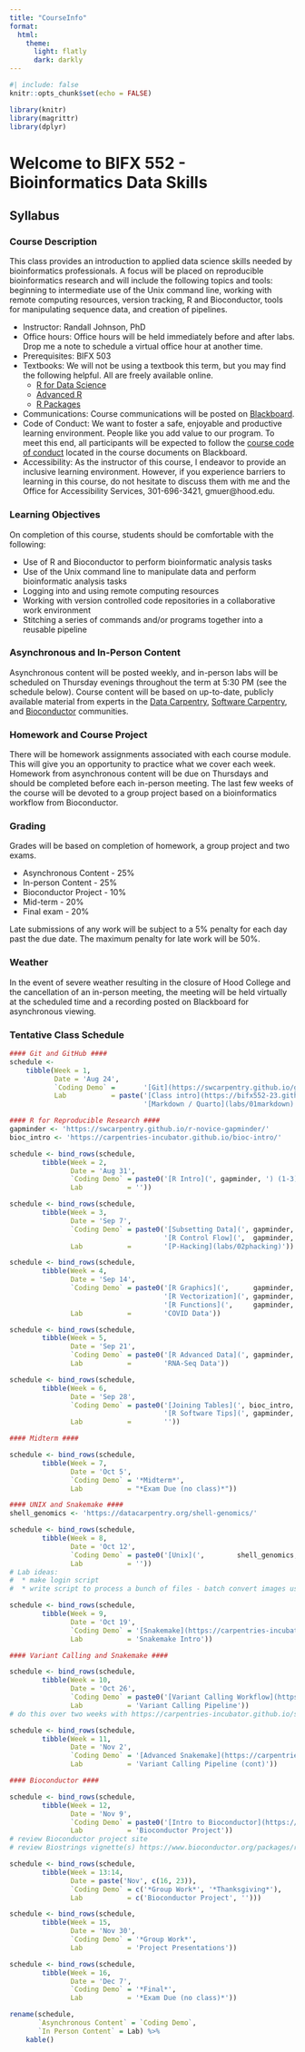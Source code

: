 ```yaml
---
title: "CourseInfo"
format: 
  html:
    theme: 
      light: flatly
      dark: darkly
---
```


```r
#| include: false
knitr::opts_chunk$set(echo = FALSE)

library(knitr)
library(magrittr)
library(dplyr)
```

# Welcome to BIFX 552 - Bioinformatics Data Skills

## Syllabus

### Course Description

This class provides an introduction to applied data science skills needed by bioinformatics professionals. A focus will be placed on reproducible bioinformatics research and will include the following topics and tools: beginning to intermediate use of the Unix command line, working with remote computing resources, version tracking, R and Bioconductor, tools for manipulating sequence data, and creation of pipelines.

-   Instructor: Randall Johnson, PhD
-   Office hours: Office hours will be held immediately before and after labs. Drop me a note to schedule a virtual office hour at another time.
-   Prerequisites: BIFX 503
-   Textbooks: We will not be using a textbook this term, but you may find the following helpful. All are freely available online.
    -   [R for Data Science](https://r4ds.had.co.nz/)
    -   [Advanced R](https://adv-r.hadley.nz/)
    -   [R Packages](https://r-pkgs.org/)
-   Communications: Course communications will be posted on [Blackboard](https://hood.blackboard.com).
-   Code of Conduct: We want to foster a safe, enjoyable and productive learning environment. People like you add value to our program. To meet this end, all participants will be expected to follow the [course code of conduct](code_of_conduct.html) located in the course documents on Blackboard.
-   Accessibility: As the instructor of this course, I endeavor to provide an inclusive learning environment. However, if you experience barriers to learning in this course, do not hesitate to discuss them with me and the Office for Accessibility Services, 301-696-3421, gmuer\@hood.edu.

### Learning Objectives

On completion of this course, students should be comfortable with the following:

-   Use of R and Bioconductor to perform bioinformatic analysis tasks
-   Use of the Unix command line to manipulate data and perform bioinformatic analysis tasks
-   Logging into and using remote computing resources
-   Working with version controlled code repositories in a collaborative work environment
-   Stitching a series of commands and/or programs together into a reusable pipeline

### Asynchronous and In-Person Content

Asynchronous content will be posted weekly, and in-person labs will be scheduled on Thursday evenings throughout the term at 5:30 PM (see the schedule below). Course content will be based on up-to-date, publicly available material from experts in the [Data Carpentry](https://datacarpentry.org/), [Software Carpentry](https://software-carpentry.org/), and [Bioconductor](https://bioc2023.bioconductor.org/) communities.

### Homework and Course Project

There will be homework assignments associated with each course module. This will give you an opportunity to practice what we cover each week. Homework from asynchronous content will be due on Thursdays and should be completed before each in-person meeting. The last few weeks of the course will be devoted to a group project based on a bioinformatics workflow from Bioconductor.

### Grading

Grades will be based on completion of homework, a group project and two exams.

-   Asynchronous Content - 25%
-   In-person Content - 25%
-   Bioconductor Project - 10%
-   Mid-term - 20%
-   Final exam - 20%

Late submissions of any work will be subject to a 5% penalty for each day past the due date. The maximum penalty for late work will be 50%.

### Weather

In the event of severe weather resulting in the closure of Hood College and the cancellation of an in-person meeting, the meeting will be held virtually at the scheduled time and a recording posted on Blackboard for asynchronous viewing.

### Tentative Class Schedule

```r
#### Git and GitHub ####
schedule <- 
    tibble(Week = 1,
           Date = 'Aug 24', 
           `Coding Demo` =       '[Git](https://swcarpentry.github.io/git-novice/) (1 - 9)',
           Lab           = paste('[Class intro](https://bifx552-23.github.io/CourseInfo/),',
                                 '[Markdown / Quarto](labs/01markdown)'))

#### R for Reproducible Research ####
gapminder <- 'https://swcarpentry.github.io/r-novice-gapminder/'
bioc_intro <- 'https://carpentries-incubator.github.io/bioc-intro/'

schedule <- bind_rows(schedule,
        tibble(Week = 2,
               Date = 'Aug 31', 
               `Coding Demo` = paste0('[R Intro](', gapminder, ') (1-3)'),
               Lab           = ''))

schedule <- bind_rows(schedule,
        tibble(Week = 3,
               Date = 'Sep 7', 
               `Coding Demo` = paste0('[Subsetting Data](', gapminder, '06-data-subsetting/index.html), ',
                                      '[R Control Flow](',  gapminder, '07-control-flow/index.html)'),
               Lab           =        '[P-Hacking](labs/02phacking)'))

schedule <- bind_rows(schedule,
        tibble(Week = 4,
               Date = 'Sep 14', 
               `Coding Demo` = paste0('[R Graphics](',      gapminder, '08-plot-ggplot2/index.html), ',
                                      '[R Vectorization](', gapminder, '09-vectorization/index.html), ',
                                      '[R Functions](',     gapminder, '10-functions/index.html)'),
               Lab           =        'COVID Data'))

schedule <- bind_rows(schedule,
        tibble(Week = 5,
               Date = 'Sep 21', 
               `Coding Demo` = paste0('[R Advanced Data](', gapminder, ') (11, 13-14)'),
               Lab           =        'RNA-Seq Data'))

schedule <- bind_rows(schedule,
        tibble(Week = 6,
               Date = 'Sep 28', 
               `Coding Demo` = paste0('[Joining Tables](', bioc_intro, '50-joining-tables/index.html), ',
                                      '[R Software Tips](', gapminder, '16-wrap-up/index.html)'),
               Lab           =        ''))

#### Midterm ####

schedule <- bind_rows(schedule,
        tibble(Week = 7,
               Date = 'Oct 5', 
               `Coding Demo` = '*Midterm*',
               Lab           = "*Exam Due (no class)*"))

#### UNIX and Snakemake ####
shell_genomics <- 'https://datacarpentry.org/shell-genomics/'

schedule <- bind_rows(schedule,
        tibble(Week = 8,
               Date = 'Oct 12', 
               `Coding Demo` = paste0('[Unix](',        shell_genomics, ') (1 - 4)'),
               Lab           = ''))
# Lab ideas:
#  * make login script
#  * write script to process a bunch of files - batch convert images using imageMagick?

schedule <- bind_rows(schedule,
        tibble(Week = 9,
               Date = 'Oct 19', 
               `Coding Demo` = '[Snakemake](https://carpentries-incubator.github.io/snakemake-novice-bioinformatics/) (1 - 4)',
               Lab           = 'Snakemake Intro'))

#### Variant Calling and Snakemake ####

schedule <- bind_rows(schedule,
        tibble(Week = 10,
               Date = 'Oct 26', 
               `Coding Demo` = paste0('[Variant Calling Workflow](https://datacarpentry.org/wrangling-genomics/) (1 - 4)'),
               Lab           = 'Variant Calling Pipeline'))
# do this over two weeks with https://carpentries-incubator.github.io/snakemake-novice-bioinformatics/05-expansion/index.html in-between, perhaps cover some of https://carpentries-incubator.github.io/snakemake-novice-bioinformatics/06-awkward_programs/index.html between parts 1 and 2 as well.

schedule <- bind_rows(schedule,
        tibble(Week = 11,
               Date = 'Nov 2', 
               `Coding Demo` = '[Advanced Snakemake](https://carpentries-incubator.github.io/snakemake-novice-bioinformatics/)', # (5, 7 - 9) cover 6 in lab
               Lab           = 'Variant Calling Pipeline (cont)'))

#### Bioconductor ####

schedule <- bind_rows(schedule,
        tibble(Week = 12,
               Date = 'Nov 9', 
               `Coding Demo` = paste0('[Intro to Bioconductor](https://carpentries-incubator.github.io/bioc-project/index.html)(1 - 4)'),
               Lab           = 'Bioconductor Project'))
# review Bioconductor project site
# review Biostrings vignette(s) https://www.bioconductor.org/packages/release/bioc/html/Biostrings.html

schedule <- bind_rows(schedule,
        tibble(Week = 13:14,
               Date = paste('Nov', c(16, 23)), 
               `Coding Demo` = c('*Group Work*', '*Thanksgiving*'),
               Lab           = c('Bioconductor Project', '')))

schedule <- bind_rows(schedule,
        tibble(Week = 15,
               Date = 'Nov 30', 
               `Coding Demo` = '*Group Work*',
               Lab           = 'Project Presentations'))

schedule <- bind_rows(schedule,
        tibble(Week = 16,
               Date = 'Dec 7',
               `Coding Demo` = '*Final*',
               Lab           = '*Exam Due (no class)*'))

rename(schedule,
       `Asynchronous Content` = `Coding Demo`,
       `In Person Content` = Lab) %>%
    kable()
```

